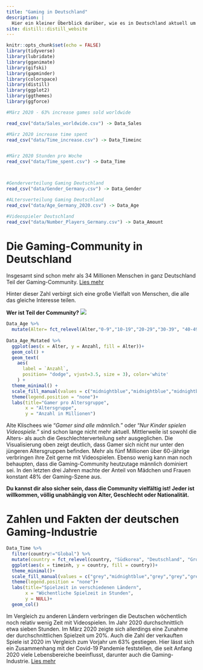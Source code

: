 ```yaml
---
title: "Gaming in Deutschland"
description: |
  Hier ein kleiner Überblick darüber, wie es in Deutschland aktuell um Gaming steht:
site: distill::distill_website
---
```


```r
knitr::opts_chunk$set(echo = FALSE)
library(tidyverse)
library(lubridate)
library(gganimate)
library(gifski)
library(gapminder)
library(colorspace)
library(distill)
library(ggplot2)
library(ggthemes)
library(ggforce)
```

```r
#März 2020 - 63% increase games sold worldwide

read_csv("data/Sales_worldwide.csv") -> Data_Sales

#März 2020 increase time spent
read_csv("data/Time_increase.csv") -> Data_Timeinc


#März 2020 Stunden pro Woche
read_csv("data/Time_spent.csv") -> Data_Time



#Genderverteilung Gaming Deutschland
read_csv("data/Gender_Germany.csv") -> Data_Gender

#ALtersverteilung Gaming Deutschland
read_csv("data/Age_Germany_2020.csv") -> Data_Age

#Videospieler Deutschland
read_csv("data/Number_Players_Germany.csv") -> Data_Amount

```

# Die Gaming-Community in Deutschland

Insgesamt sind schon mehr als 34 Millionen Menschen in ganz Deutschland Teil der Gaming-Community. 
[Lies mehr](https://www.game.de/immer-mehr-menschen-ab-60-jahren-spielen-games/) \n


Hinter dieser Zahl verbirgt sich eine große Vielfalt von Menschen, die alle das gleiche Interesse teilen. \n

**Wer ist Teil der Community?**
![](images/pexels-tima-miroshnichenko-5698406.jpg)

```r


Data_Age %>%
  mutate(Alter= fct_relevel(Alter,"0-9","10-19","20-29","30-39", "40-49", "50-59","60+")) -> Data_Age_Mutated
  
Data_Age_Mutated %>%
  ggplot(aes(x = Alter, y = Anzahl, fill = Alter))+
  geom_col() +
  geom_text( 
    aes(
      label = `Anzahl`,
      position= "dodge", vjust=3.5, size = 3), color='white'
    ) +
  theme_minimal() +
  scale_fill_manual(values = c("midnightblue","midnightblue","midnightblue","midnightblue","midnightblue","midnightblue","midnightblue"))+
  theme(legend.position = "none")+
  labs(title="Gamer pro Altersgruppe",
       x = "Altersgruppe",
       y = "Anzahl in Millionen")
```

Alte Klischees wie "*Gamer sind alle männlich.*" oder "*Nur Kinder spielen Videospiele.*" sind schon lange nicht mehr aktuell. Mittlerweile ist sowohl die Alters- als auch die Geschlechterverteilung sehr ausgeglichen. Die Visualisierung oben zeigt deutlich, dass Gamer sich nicht nur unter den jüngeren Altersgruppen befinden. Mehr als fünf Millionen über 60-jährige verbringen ihre Zeit gerne mit Videospielen. 
Ebenso wenig kann man noch behaupten, dass die Gaming-Community heutzutage männlich dominiert sei. In den letzten drei Jahren machte der Anteil von Mädchen und Frauen konstant 48% der Gaming-Szene aus.

**Du kannst dir also sicher sein, dass die Community vielfältig ist! Jeder ist willkommen, völlig unabhängig von Alter, Geschlecht oder Nationalität.**



# Zahlen und Fakten der deutschen Gaming-Industrie
```r
Data_Time %>%
  filter(country!="Global") %>%
  mutate(country = fct_relevel(country, "Südkorea", "Deutschland", "Großbritannien", "USA", "Indonesien", "Indien", "Vietnam", "China")) %>%
  ggplot(aes(x = timeinh, y = country, fill = country))+
  theme_minimal()+
  scale_fill_manual(values = c("grey","midnightblue","grey","grey","grey","grey","grey", "grey"))+
  theme(legend.position = "none")+
  labs(title="Spielzeit in verschiedenen Ländern",
       x = "Wöchentliche Spielzeit in Stunden",
       y = NULL)+
  geom_col()
```
Im Vergleich zu anderen Ländern verbringen die Deutschen wöchentlich noch relativ wenig Zeit mit Videospielen. Im Jahr 2020 durchschnittlich etwa sieben Stunden.
Im März 2020 zeigte sich allerdings eine Zunahme der durchschnittlichen Spielzeit um 20%.
Auch die Zahl der verkauften Spiele ist 2020 im Vergleich zum Vorjahr um 63% gestiegen. Hier lässt sich ein Zusammenhang mit der Covid-19 Pandemie feststellen, die seit Anfang 2020 viele Lebensbereiche beeinflusst, darunter auch die Gaming-Industrie. [Lies mehr](https://pro-gamer.netlify.app/plot)
